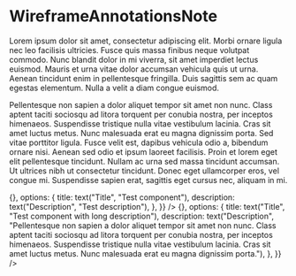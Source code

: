 

<Meta title="@matt-dunn/react-wireframes/WireframeAnnotationsNote" component={WireframeAnnotationsNote} decorators={[withKnobs]} />

# WireframeAnnotationsNote

Lorem ipsum dolor sit amet, consectetur adipiscing elit. Morbi ornare ligula nec leo facilisis ultricies. Fusce quis massa finibus neque volutpat commodo. Nunc blandit dolor in mi viverra, sit amet imperdiet lectus euismod. Mauris et urna vitae dolor accumsan vehicula quis ut urna. Aenean tincidunt enim in pellentesque fringilla. Duis sagittis sem ac quam egestas elementum. Nulla a velit a diam congue euismod.

<Props of={WireframeAnnotationsNote} />

Pellentesque non sapien a dolor aliquet tempor sit amet non nunc. Class aptent taciti sociosqu ad litora torquent per conubia nostra, per inceptos himenaeos. Suspendisse tristique nulla vitae vestibulum lacinia. Cras sit amet luctus metus. Nunc malesuada erat eu magna dignissim porta. Sed vitae porttitor ligula. Fusce velit est, dapibus vehicula odio a, bibendum ornare nisi. Aenean sed odio et ipsum laoreet facilisis. Proin et lorem eget elit pellentesque tincidunt. Nullam ac urna sed massa tincidunt accumsan. Ut ultrices nibh ut consectetur tincidunt. Donec eget ullamcorper eros, vel congue mi. Suspendisse sapien erat, sagittis eget cursus nec, aliquam in mi.

<Preview>
    <Story name="Annotation">
        <WireframeAnnotationsNote
            annotation={{
                         id: number("id", 1),
                         count: 1,
                         Component: () => {},
                         options: {
                           title: text("Title", "Test component"),
                           description: text("Description", "Test description"),
                         },
                       }}
        />
    </Story>
    <Story name="Annotation with long description">
        <WireframeAnnotationsNote
            annotation={{
                         id: number("id", 1, { min: 1, step: 1, defaultValue: 10, value: 5 }),
                         count: 1,
                         Component: () => {},
                         options: {
                           title: text("Title", "Test component with long description"),
                           description: text("Description", "Pellentesque non sapien a dolor aliquet tempor sit amet non nunc. Class aptent taciti sociosqu ad litora torquent per conubia nostra, per inceptos himenaeos. Suspendisse tristique nulla vitae vestibulum lacinia. Cras sit amet luctus metus. Nunc malesuada erat eu magna dignissim porta."),
                         },
                       }}
        />
    </Story>
</Preview>

